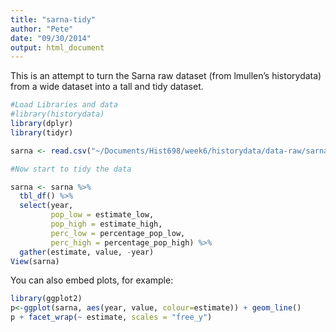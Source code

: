 ```yaml
---
title: "sarna-tidy"
author: "Pete"
date: "09/30/2014"
output: html_document
---
```

This is an attempt to turn the Sarna raw dataset (from lmullen's historydata)
from a wide dataset into a tall and tidy dataset.

```r
#Load Libraries and data
#library(historydata)
library(dplyr)
library(tidyr)

sarna <- read.csv("~/Documents/Hist698/week6/historydata/data-raw/sarna.csv", stringsAsFactors = FALSE)

#Now start to tidy the data

sarna <- sarna %>% 
  tbl_df() %>%
  select(year,
         pop_low = estimate_low,
         pop_high = estimate_high,
         perc_low = percentage_pop_low,
         perc_high = percentage_pop_high) %>%
  gather(estimate, value, -year) 
View(sarna)


```

You can also embed plots, for example:

```r
library(ggplot2)
p<-ggplot(sarna, aes(year, value, colour=estimate)) + geom_line() 
p + facet_wrap(~ estimate, scales = "free_y")

```


